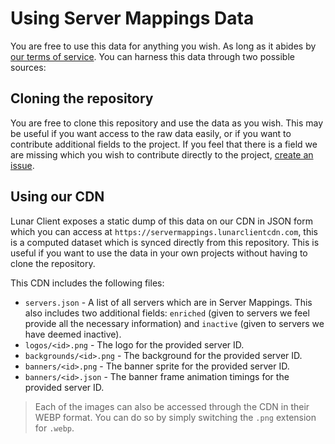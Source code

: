 # Using Server Mappings Data

You are free to use this data for anything you wish. As long as it abides by [our terms of service](https://www.lunarclient.com/terms). You can harness this data through two possible sources:

## Cloning the repository

You are free to clone this repository and use the data as you wish. This may be useful if you want access to the raw data easily, or if you want to contribute additional fields to the project. If you feel that there is a field we are missing which you wish to contribute directly to the project, [create an issue](https://github.com/LunarClient/ServerMappings/issues/new).

## Using our CDN

Lunar Client exposes a static dump of this data on our CDN in JSON form which you can access at `https://servermappings.lunarclientcdn.com`, this is a computed dataset which is synced directly from this repository. This is useful if you want to use the data in your own projects without having to clone the repository.

This CDN includes the following files:

- `servers.json` - A list of all servers which are in Server Mappings. This also includes two additional fields: `enriched` (given to servers we feel provide all the necessary information) and `inactive` (given to servers we have deemed inactive).
- `logos/<id>.png` - The logo for the provided server ID.
- `backgrounds/<id>.png` - The background for the provided server ID.
- `banners/<id>.png` - The banner sprite for the provided server ID.
- `banners/<id>.json` - The banner frame animation timings for the provided server ID.

> Each of the images can also be accessed through the CDN in their WEBP format. You can do so by simply switching the `.png` extension for `.webp`.
